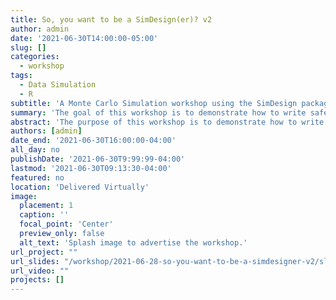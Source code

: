 ```yaml
---
title: So, you want to be a SimDesign(er)? v2
author: admin
date: '2021-06-30T14:00:00-05:00'
slug: []
categories:
  - workshop
tags: 
  - Data Simulation
  - R
subtitle: 'A Monte Carlo Simulation workshop using the SimDesign package in R presented for the PsyPag & MSCP-Section Simulation Summer School.'
summary: 'The goal of this workshop is to demonstrate how to write safe, effective, and intuitive R code for Monte Carlo simulation experiments.'
abstract: 'The purpose of this workshop is to demonstrate how to write safe, effective, and intuitive R code for Monte Carlo simulation experiments containing one or more simulation factors. A few of the attractive Monte Carlo simulation coding strategies we will cover are how to write code which is intuitive to read, write, and debug; how to take advantage of SimDesign’s built-in features for creating flexible and extensible simulations; computational efficiency; reproducibility at the macro and micro level; safe and reliable code execution'
authors: [admin]
date_end: '2021-06-30T16:00:00-04:00'
all_day: no
publishDate: '2021-06-30T9:99:99-04:00'
lastmod: '2021-06-30T09:13:30-04:00'
featured: no
location: 'Delivered Virtually'
image:
  placement: 1
  caption: ''
  focal_point: 'Center'
  preview_only: false
  alt_text: 'Splash image to advertise the workshop.'
url_project: ""
url_slides: "/workshop/2021-06-28-so-you-want-to-be-a-simdesigner-v2/slides/So-you-want-to-be-a-simdesigner-v2.html"
url_video: ""
projects: []
---
```

